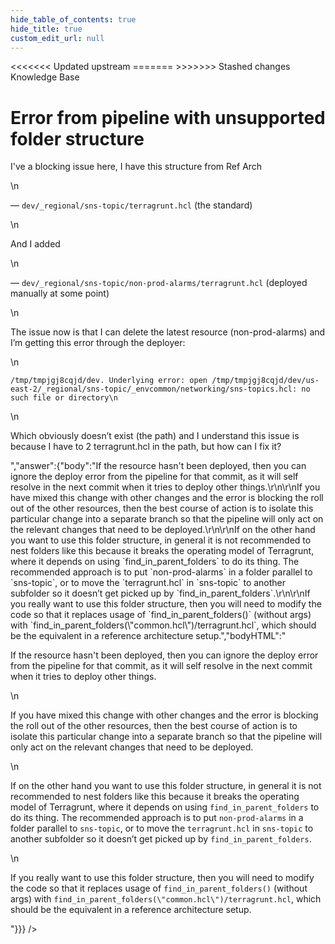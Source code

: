 ```yaml
---
hide_table_of_contents: true
hide_title: true
custom_edit_url: null
---
```



<head>
<<<<<<< Updated upstream
  <link rel="canonical" href="https://github.com/tnn-gruntwork-io/knowledge-base/discussions/222" />
=======
  <link rel="canonical" href="https://github.com/tnn-gruntwork-io/knowledge-base/discussions/222" />
>>>>>>> Stashed changes
</head>

<CenterLayout>
<span className="searchCategory">Knowledge Base</span>
<h1>Error from pipeline with unsupported folder structure</h1>
<GitHub discussion={{"id":"D_kwDOF8slf84AO3hC","number":222,"author":{"login":"yorinasub17"},"title":"Error from pipeline with unsupported folder structure","body":"I've a blocking issue here, I have this structure from Ref Arch\r\n\r\n— `dev/_regional/sns-topic/terragrunt.hcl` (the standard)\r\n\r\nAnd I added\r\n\r\n— `dev/_regional/sns-topic/non-prod-alarms/terragrunt.hcl` (deployed manually at some point)\r\n\r\nThe issue now is that I can delete the latest resource (non-prod-alarms) and I’m getting this error through the deployer:\r\n\r\n```\r\n/tmp/tmpjgj8cqjd/dev. Underlying error: open /tmp/tmpjgj8cqjd/dev/us-east-2/_regional/sns-topic/_envcommon/networking/sns-topics.hcl: no such file or directory\r\n```\r\n\r\nWhich obviously doesn’t exist (the path) and I understand this issue is because I have to 2 terragrunt.hcl in the path, but how can I fix it?","bodyHTML":"<p dir=\"auto\">I've a blocking issue here, I have this structure from Ref Arch</p>\n<p dir=\"auto\">— <code class=\"notranslate\">dev/_regional/sns-topic/terragrunt.hcl</code> (the standard)</p>\n<p dir=\"auto\">And I added</p>\n<p dir=\"auto\">— <code class=\"notranslate\">dev/_regional/sns-topic/non-prod-alarms/terragrunt.hcl</code> (deployed manually at some point)</p>\n<p dir=\"auto\">The issue now is that I can delete the latest resource (non-prod-alarms) and I’m getting this error through the deployer:</p>\n<div class=\"snippet-clipboard-content notranslate position-relative overflow-auto\" data-snippet-clipboard-copy-content=\"/tmp/tmpjgj8cqjd/dev. Underlying error: open /tmp/tmpjgj8cqjd/dev/us-east-2/_regional/sns-topic/_envcommon/networking/sns-topics.hcl: no such file or directory\"><pre class=\"notranslate\"><code class=\"notranslate\">/tmp/tmpjgj8cqjd/dev. Underlying error: open /tmp/tmpjgj8cqjd/dev/us-east-2/_regional/sns-topic/_envcommon/networking/sns-topics.hcl: no such file or directory\n</code></pre></div>\n<p dir=\"auto\">Which obviously doesn’t exist (the path) and I understand this issue is because I have to 2 terragrunt.hcl in the path, but how can I fix it?</p>","answer":{"body":"If the resource hasn't been deployed, then you can ignore the deploy error from the pipeline for that commit, as it will self resolve in the next commit when it tries to deploy other things.\r\n\r\nIf you have mixed this change with other changes and the error is blocking the roll out of the other resources, then the best course of action is to isolate this particular change into a separate branch so that the pipeline will only act on the relevant changes that need to be deployed.\r\n\r\nIf on the other hand you want to use this folder structure, in general it is not recommended to nest folders like this because it breaks the operating model of Terragrunt, where it depends on using `find_in_parent_folders` to do its thing. The recommended approach is to put `non-prod-alarms` in a folder parallel to `sns-topic`, or to move the `terragrunt.hcl` in `sns-topic` to another subfolder so it doesn’t get picked up by `find_in_parent_folders`.\r\n\r\nIf you really want to use this folder structure, then you will need to modify the code so that it replaces usage of `find_in_parent_folders()` (without args) with `find_in_parent_folders(\"common.hcl\")/terragrunt.hcl`, which should be the equivalent in a reference architecture setup.","bodyHTML":"<p dir=\"auto\">If the resource hasn't been deployed, then you can ignore the deploy error from the pipeline for that commit, as it will self resolve in the next commit when it tries to deploy other things.</p>\n<p dir=\"auto\">If you have mixed this change with other changes and the error is blocking the roll out of the other resources, then the best course of action is to isolate this particular change into a separate branch so that the pipeline will only act on the relevant changes that need to be deployed.</p>\n<p dir=\"auto\">If on the other hand you want to use this folder structure, in general it is not recommended to nest folders like this because it breaks the operating model of Terragrunt, where it depends on using <code class=\"notranslate\">find_in_parent_folders</code> to do its thing. The recommended approach is to put <code class=\"notranslate\">non-prod-alarms</code> in a folder parallel to <code class=\"notranslate\">sns-topic</code>, or to move the <code class=\"notranslate\">terragrunt.hcl</code> in <code class=\"notranslate\">sns-topic</code> to another subfolder so it doesn’t get picked up by <code class=\"notranslate\">find_in_parent_folders</code>.</p>\n<p dir=\"auto\">If you really want to use this folder structure, then you will need to modify the code so that it replaces usage of <code class=\"notranslate\">find_in_parent_folders()</code> (without args) with <code class=\"notranslate\">find_in_parent_folders(\"common.hcl\")/terragrunt.hcl</code>, which should be the equivalent in a reference architecture setup.</p>"}}} />

</CenterLayout>
  

<!-- ##DOCS-SOURCER-START
{
  "sourcePlugin": "github-discussions",
  "hash": "f305aa06160bea31c0e3929c5e535e4c"
}
##DOCS-SOURCER-END -->
